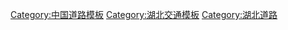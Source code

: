[[Category:中国道路模板|Category:中国道路模板]]
[[Category:湖北交通模板|Category:湖北交通模板]]
[[Category:湖北道路|Category:湖北道路]]